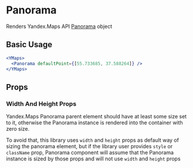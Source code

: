 
<Meta title="api/Panorama" />

# Panorama

Renders Yandex.Maps API [Panorama][panorama] object

## Basic Usage

```jsx
<YMaps>
  <Panorama defaultPoint={[55.733685, 37.588264]} />
</YMaps>
```

## Props

<ArgsTable of={PanoramaCmp} />

### Width And Height Props

Yandex.Maps Panorama parent element should have at least some size set to it,
otherwise the Panorama instance is rendered into the container with zero size.

To avoid that, this library uses `width` and `height` props as default way of
sizing the panorama element, but if the library user provides `style` or
`className` prop, Panorama component will assume that the Panorama instance is
sized by those props and will not use `width` and `height` props

[panorama]:
  https://tech.yandex.ru/maps/doc/jsapi/2.1/ref/reference/panorama.Player-docpage/
